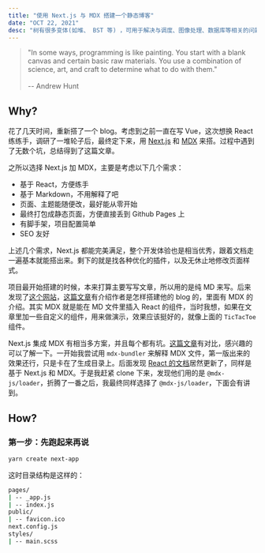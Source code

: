 ```yaml
---
title: "使用 Next.js 与 MDX 搭建一个静态博客"
date: "OCT 22, 2021"
desc: "树有很多变体(如堆、 BST 等) ，可用于解决与调度、图像处理、数据库等相关的问题。许多复杂的问题可能看起来和树没有关系，但是实际上可以表示为一个问题。我们还将讨论这些问题(在本系列后面的部分中) ，看看树是如何使看似复杂的问题更容易理解和解决的。让我们从试图遍历这些连接的树节点（或整颗树）开始。就像我们可以迭代一个数组一样，如果我们也可以“迭代”树节点就更好了。然而，树并不是像数组那样的线性数据结构，因此遍历这些数据结构的方法不止一种。"
---
```



> "In some ways, programming is like painting. You start with a blank canvas and certain basic raw materials. You use a combination of science, art, and craft to determine what to do with them."<br/><br/>-- Andrew Hunt

## Why?

花了几天时间，重新搭了一个 blog。考虑到之前一直在写 Vue，这次想换 React 练练手，调研了一堆轮子后，最终定下来，用 [Next.js](https://nextjs.org/) 和 [MDX](https://mdxjs.com/) 来搭。过程中遇到了无数个坑，总结得到了这篇文章。

之所以选择 Next.js 加 MDX，主要是考虑以下几个需求：

- 基于 React，方便练手
- 基于 Markdown，不用解释了吧
- 页面、主题能随便改，最好能从零开始
- 最终打包成静态页面，方便直接丢到 Github Pages 上
- 有脚手架，项目配置简单
- SEO 友好

上述几个需求，Next.js 都能完美满足，整个开发体验也是相当优秀，跟着文档走一遍基本就能搭出来。剩下的就是找各种优化的插件，以及无休止地修改页面样式。

<TicTacToe />

项目最开始搭建的时候，本来打算主要写写文章，所以用的是纯 MD 来写。后来发现了[这个网站](https://www.joshwcomeau.com/)，[这篇文章](https://www.joshwcomeau.com/blog/how-i-built-my-blog/)有介绍作者是怎样搭建他的 blog 的，里面有 MDX 的介绍。其实 MDX 就是能在 MD 文件里插入 React 的组件，当时我想，如果在文章里加一些自定义的组件，用来做演示，效果应该挺好的，就像上面的 `TicTacToe` 组件。

Next.js 集成 MDX 有相当多方案，并且每个都有坑。[这篇文章](https://dev.to/tylerlwsmith/quick-comparison-of-mdx-integration-strategies-with-next-js-1kcm)有对比，感兴趣的可以了解一下。一开始我尝试用 `mdx-bundler` 来解释 MDX 文件，第一版出来的效果还行，只是卡在了生成目录上。后面发现 [React 的文档](https://beta.reactjs.org/)居然更新了，同样是基于 Next.js 和 MDX。于是我赶紧 clone 下来，发现他们用的是 `@mdx-js/loader`，折腾了一番之后，我最终同样选择了 `@mdx-js/loader`，下面会有讲到。

## How?

### 第一步：先跑起来再说

```bash
yarn create next-app
```

这时目录结构是这样的：

```bash
pages/
| -- _app.js
| -- index.js
public/
| -- favicon.ico
next.config.js
styles/
| -- main.scss
```
